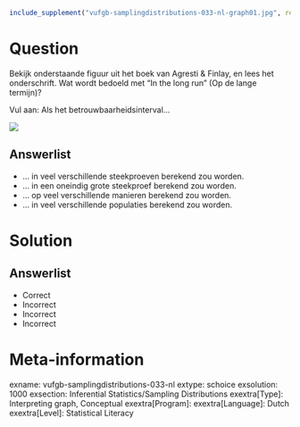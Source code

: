 ```{r, echo = FALSE, results = "hide"}
include_supplement("vufgb-samplingdistributions-033-nl-graph01.jpg", recursive = TRUE)
```

Question
========

Bekijk onderstaande figuur uit het boek van Agresti & Finlay, en lees het onderschrift. Wat wordt bedoeld met “In the long run” (Op de lange termijn)? 

Vul aan: Als het betrouwbaarheidsinterval...

![](vufgb-samplingdistributions-033-nl-graph01.jpg)
  
Answerlist
----------
* ... in veel verschillende steekproeven berekend zou worden.
* ... in een oneindig grote steekproef berekend zou worden.
* ... op veel verschillende manieren berekend zou worden.
* ... in veel verschillende populaties berekend zou worden.


Solution
========

Answerlist
----------
* Correct
* Incorrect
* Incorrect
* Incorrect

Meta-information
================
exname: vufgb-samplingdistributions-033-nl
extype: schoice
exsolution: 1000
exsection: Inferential Statistics/Sampling Distributions
exextra[Type]: Interpreting graph, Conceptual
exextra[Program]: 
exextra[Language]: Dutch
exextra[Level]: Statistical Literacy